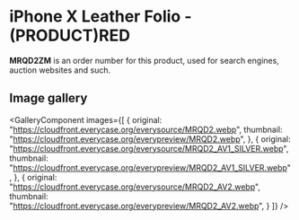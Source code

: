 
# iPhone X Leather Folio - (PRODUCT)RED

<Callout type='info' emoji='👉🏻'>**MRQD2ZM** is an order number for this product, used for search engines, auction websites and such.</Callout>

## Image gallery

<GalleryComponent
    images={[
      {
        original: "https://cloudfront.everycase.org/everysource/MRQD2.webp",
        thumbnail: "https://cloudfront.everycase.org/everypreview/MRQD2.webp",
      },
      {
        original: "https://cloudfront.everycase.org/everysource/MRQD2_AV1_SILVER.webp",
        thumbnail: "https://cloudfront.everycase.org/everypreview/MRQD2_AV1_SILVER.webp",
      },
      {
        original: "https://cloudfront.everycase.org/everysource/MRQD2_AV2.webp",
        thumbnail: "https://cloudfront.everycase.org/everypreview/MRQD2_AV2.webp",
      }
    ]}
  />

